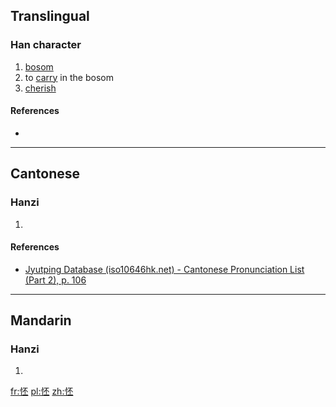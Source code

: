 ==Translingual==

===Han character===
{{Han char|rn=61|rad=心|as=05|sn=8|four=9101<sub>9</sub>|canj=心一火一 (PMFM)|ids=⿰[[忄]][[丕]]}}

# [[bosom]]
# to [[carry]] in the bosom
# [[cherish]]

====References====
* {{Han ref|kx=0379.150|dkj=10429|dj=0707.230|hdz=42284.040|uh=600C|ud=24588|bh=CCAE|bd=52398}}

----

==Cantonese==

===Hanzi===
{{yue-hanzi|jyut=pei1|y=pei1}}

# {{defn|lang=yue|sort=心05}}

====References====
* [http://www.iso10646hk.net/jp/document/download.jsp Jyutping Database (iso10646hk.net) - Cantonese Pronunciation List (Part 2), p. 106]

----

==Mandarin==

===Hanzi===
{{cmn-hanzi|pin=[[pēi]] ([[pei1]])|wg=p'ei<sup>1</sup>}}

# {{defn|lang=cmn|sort=心05}}

[[fr:怌]]
[[pl:怌]]
[[zh:怌]]
